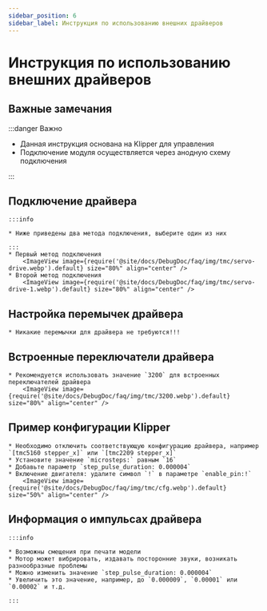 ```yaml
---
sidebar_position: 6
sidebar_label: Инструкция по использованию внешних драйверов
---
```





# Инструкция по использованию внешних драйверов

## Важные замечания

:::danger Важно

* Данная инструкция основана на Klipper для управления
* Подключение модуля осуществляется через анодную схему подключения

:::


## Подключение драйвера
    :::info

    * Ниже приведены два метода подключения, выберите один из них

    :::
    * Первый метод подключения
        <ImageView image={require('@site/docs/DebugDoc/faq/img/tmc/servo-drive.webp').default} size="80%" align="center" />
    * Второй метод подключения
        <ImageView image={require('@site/docs/DebugDoc/faq/img/tmc/servo-drive-1.webp').default} size="80%" align="center" />

## Настройка перемычек драйвера

    * Никакие перемычки для драйвера не требуются!!!

## Встроенные переключатели драйвера
    * Рекомендуется использовать значение `3200` для встроенных переключателей драйвера
        <ImageView image={require('@site/docs/DebugDoc/faq/img/tmc/3200.webp').default} size="80%" align="center" />

## Пример конфигурации Klipper

    * Необходимо отключить соответствующую конфигурацию драйвера, например `[tmc5160 stepper_x]` или `[tmc2209 stepper_x]`
    * Установите значение `microsteps:` равным `16`
    * Добавьте параметр `step_pulse_duration: 0.000004`
    * Включение двигателя: удалите символ `!` в параметре `enable_pin:!`
        <ImageView image={require('@site/docs/DebugDoc/faq/img/tmc/cfg.webp').default} size="50%" align="center" />

## Информация о импульсах драйвера

    :::info

    * Возможны смещения при печати модели
    * Мотор может вибрировать, издавать посторонние звуки, возникать разнообразные проблемы
    * Можно изменить значение `step_pulse_duration: 0.000004`
    * Увеличить это значение, например, до `0.000009`, `0.00001` или `0.00002` и т.д.

    ::: 

